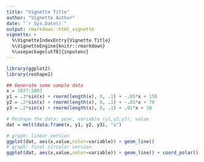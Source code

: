 ```yaml
---
title: "Vignette Title"
author: "Vignette Author"
date: "`r Sys.Date()`"
output: rmarkdown::html_vignette
vignette: >
  %\VignetteIndexEntry{Vignette Title}
  %\VignetteEngine{knitr::rmarkdown}
  %\usepackage[utf8]{inputenc}
---
```


```r
library(ggplot2)
library(reshape2)

## Generate some sample data 
x = 1977:2003
y1 = .3*sin(x) + rnorm(length(x), 0, .1) + -.05*x + 150
y2 = .2*sin(x) + rnorm(length(x), 0, .1) + -.01*x + 70
y3 = .2*sin(x) + rnorm(length(x), 0, .1) + .01*x + 30

# Reshape the data: year, variable (y1,y2,y3), value
dat = melt(data.frame(x, y1, y2, y3), "x")

# graph: linear version 
ggplot(dat, aes(x,value,color=variable)) + geom_line()
# graph: final circular version 
ggplot(dat, aes(x,value,color=variable)) + geom_line() + coord_polar() + theme_bw() 



```

